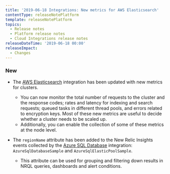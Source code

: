 ```yaml
---
title: '2019-06-18 Integrations: New metrics for AWS Elasticsearch'
contentType: releaseNotePlatform
template: releaseNotePlatform
topics:
  - Release notes
  - Platform release notes
  - Cloud Integrations release notes
releaseDateTime: '2019-06-18 00:00'
releaseImpact:
  - Changes
---
```


### New

* The [AWS Elasticsearch](https://docs.newrelic.com/docs/integrations/amazon-integrations/aws-integrations-list/aws-elasticsearch-monitoring-integration) integration has been updated with new metrics for clusters.

  * You can now monitor the total number of requests to the cluster and the response codes; rates and latency for indexing and search requests; queued tasks in different thread pools, and errors related to encryption keys. Most of these new metrics are useful to decide whether a cluster needs to be scaled up.
  * Additionally, you can enable the collection of some of these metrics at the node level.
* The `regionName` attribute has been added to the New Relic Insights events collected by the [Azure SQL Database](https://docs.newrelic.com/docs/integrations/microsoft-azure-integrations/azure-integrations-list/azure-sql-database-monitoring-integration) integration: `AzureSqlDatabaseSample` and `AzureSqlElasticPoolSample`.

  * This attribute can be used for grouping and filtering down results in NRQL queries, dashboards and alert conditions.
